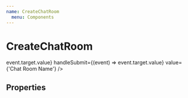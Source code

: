 ```yaml
---
name: CreateChatRoom
  menu: Components
---
```



  # CreateChatRoom

<Playground showEditor={true}>
  <CreateChatRoom
    disabled={false}
    handleChange={(event) => event.target.value}
    handleSubmit={(event) => event.target.value}
    value={'Chat Room Name'}
  />
</Playground>

  ## Properties

<PropsTable of={CreateChatRoom} />